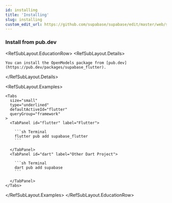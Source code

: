 ```yaml
---
id: installing
title: 'Installing'
slug: installing
custom_edit_url: https://github.com/supabase/supabase/edit/master/web/spec/supabase.yml
---
```


### Install from pub.dev

<RefSubLayout.EducationRow>
  <RefSubLayout.Details>

    You can install the OpenModels package from [pub.dev](https://pub.dev/packages/supabase_flutter).

  </RefSubLayout.Details>

  <RefSubLayout.Examples>

    <Tabs
      size="small"
      type="underlined"
      defaultActiveId="flutter"
      queryGroup="framework"
    >
      <TabPanel id="flutter" label="Flutter">

        ```sh Terminal
        flutter pub add supabase_flutter
        ```

      </TabPanel>
      <TabPanel id="dart" label="Other Dart Project">

        ```sh Terminal
        dart pub add supabase
        ```

      </TabPanel>
    </Tabs>

  </RefSubLayout.Examples>
</RefSubLayout.EducationRow>
